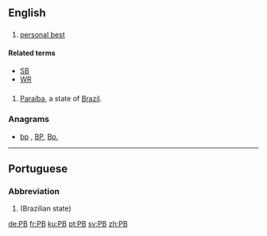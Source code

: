 {{also|Pb|pb}}

==English==

==={{initialism-old|en}}===
{{head|en}}

# {{context|sports|lang=en}} [[personal best]]

====Related terms====
* [[SB]]
* [[WR]]
==={{abbreviation-old|en}}===
{{head|en}}

# [[Paraíba]], a state of [[Brazil]].

===Anagrams===
* [[bp#English|bp]] , [[BP#English|BP]], [[Bp.#English|Bp.]]

----

==Portuguese==

===Abbreviation===
{{head|pt|abbreviation}}

# {{abbreviation of|Paraíba|lang=pt}} (Brazilian state)

[[de:PB]]
[[fr:PB]]
[[ku:PB]]
[[pt:PB]]
[[sv:PB]]
[[zh:PB]]
